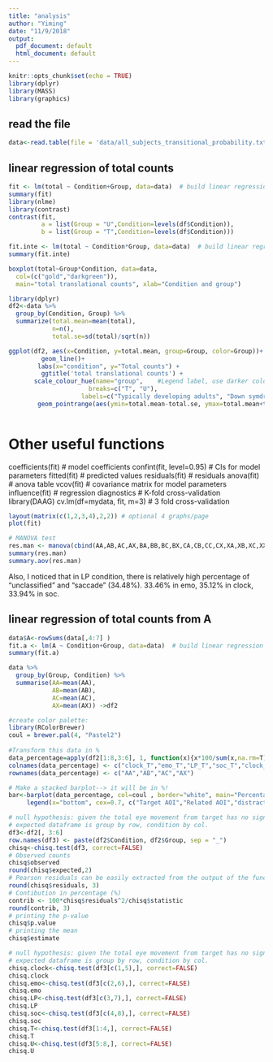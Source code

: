 ```yaml
---
title: "analysis"
author: "Yiming"
date: "11/9/2018"
output:
  pdf_document: default
  html_document: default
---
```


```r
knitr::opts_chunk$set(echo = TRUE)
library(dplyr)
library(MASS)
library(graphics)
```

## read the file
```r
data<-read.table(file = 'data/all_subjects_transitional_probability.txt', header = TRUE)
```

## linear regression of total counts
```r
fit <- lm(total ~ Condition+Group, data=data)  # build linear regression model on full data
summary(fit)
library(nlme)
library(contrast)
contrast(fit,
         a = list(Group = "U",Condition=levels(df$Condition)),
         b = list(Group = "T",Condition=levels(df$Condition)))
```
```r
fit.inte <- lm(total ~ Condition*Group, data=data)  # build linear regression model with interaction
summary(fit.inte)
```
```r
boxplot(total~Group*Condition, data=data, 
  col=(c("gold","darkgreen")),
  main="total translational counts", xlab="Condition and group")
```


```r
library(dplyr)
df2<-data %>%
  group_by(Condition, Group) %>%
  summarize(total.mean=mean(total),
            n=n(),
            total.se=sd(total)/sqrt(n))

ggplot(df2, aes(x=Condition, y=total.mean, group=Group, color=Group))+
         geom_line()+
        labs(x="condition", y="Total counts") +
         ggtitle('total translational counts') +
       scale_colour_hue(name="group",    #Legend label, use darker colors
                      breaks=c("T", "U"),
                    labels=c("Typically developing adults", "Down symdrone adults"))+
        geom_pointrange(aes(ymin=total.mean-total.se, ymax=total.mean+total.se))
  
```
# Other useful functions 
coefficients(fit) # model coefficients
confint(fit, level=0.95) # CIs for model parameters 
fitted(fit) # predicted values
residuals(fit) # residuals
anova(fit) # anova table 
vcov(fit) # covariance matrix for model parameters 
influence(fit) # regression diagnostics
# K-fold cross-validation
library(DAAG)
cv.lm(df=mydata, fit, m=3) # 3 fold cross-validation

```r
layout(matrix(c(1,2,3,4),2,2)) # optional 4 graphs/page 
plot(fit)
```


```r
# MANOVA test
res.man <- manova(cbind(AA,AB,AC,AX,BA,BB,BC,BX,CA,CB,CC,CX,XA,XB,XC,XX) ~ Condition+Group, data = data)
summary(res.man)
summary.aov(res.man)
```

Also, I noticed that in LP condition, there is relatively high percentage of “unclassified” and “saccade” (34.48%).   33.46% in emo, 35.12% in clock, 33.94% in soc.

## linear regression of total counts from A
```r
data$A<-rowSums(data[,4:7] )
fit.a <- lm(A ~ Condition+Group, data=data)  # build linear regression model on full data
summary(fit.a)
```

```r
data %>%
  group_by(Group, Condition) %>%
  summarise(AA=mean(AA),
            AB=mean(AB),
            AC=mean(AC),
            AX=mean(AX)) ->df2

#create color palette:
library(RColorBrewer)
coul = brewer.pal(4, "Pastel2") 
 
#Transform this data in %
data_percentage=apply(df2[1:8,3:6], 1, function(x){x*100/sum(x,na.rm=T)})
colnames(data_percentage) <- c("clock_T","emo_T","LP_T","soc_T","clock_U","emo_U","LP_U","soc_U")
rownames(data_percentage) <- c("AA","AB","AC","AX")

# Make a stacked barplot--> it will be in %!
bar<-barplot(data_percentage, col=coul , border="white", main="Percentage of AOI from target to the other categories") +
     legend(x="bottom", cex=0.7, c("Target AOI","Related AOI","distractors","white background"))
```

```r
# null hypothesis: given the total eye movement from target has no significant difference, the two groups of participants have the same likelihood to have eye movement to 4 categories in each condition. OR, we can say there is no association between groups and conditions.
# expected dataframe is group by row, condition by col.  
df3<-df2[, 3:6]
row.names(df3) <- paste(df2$Condition, df2$Group, sep = "_")
chisq<-chisq.test(df3, correct=FALSE) 
# Observed counts
chisq$observed
round(chisq$expected,2)
# Pearson residuals can be easily extracted from the output of the function chisq.test():
round(chisq$residuals, 3)
# Contibution in percentage (%)
contrib <- 100*chisq$residuals^2/chisq$statistic
round(contrib, 3)
# printing the p-value
chisq$p.value
# printing the mean
chisq$estimate
```

```r
# null hypothesis: given the total eye movement from target has no significant difference, the two groups of participants have the same likelihood to have eye movement to 4 categories in each condition. OR, we can say there is no association between groups and conditions.
# expected dataframe is group by row, condition by col.  
chisq.clock<-chisq.test(df3[c(1,5),], correct=FALSE) 
chisq.clock
chisq.emo<-chisq.test(df3[c(2,6),], correct=FALSE) 
chisq.emo
chisq.LP<-chisq.test(df3[c(3,7),], correct=FALSE) 
chisq.LP
chisq.soc<-chisq.test(df3[c(4,8),], correct=FALSE) 
chisq.soc
chisq.T<-chisq.test(df3[1:4,], correct=FALSE) 
chisq.T
chisq.U<-chisq.test(df3[5:8,], correct=FALSE) 
chisq.U
```